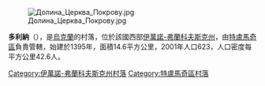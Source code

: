 [[Image:Долина_Церква_Покрову.jpg|right]]

{{coord|48|51|52|N|25|12|0|E|scale:10000|display=title}}

'''多利納'''（{{lang-uk|Долина}}），是[[烏克蘭|烏克蘭]]的村落，位於該國西部[[伊萬諾-弗蘭科夫斯克州|伊萬諾-弗蘭科夫斯克州]]，由[[特盧馬奇區|特盧馬奇區]]負責管轄，始建於1395年，面積14.6平方公里，2001年人口623，人口密度每平方公里42.6人。

{{DEFAULTSORT:Долина}}
[[Category:伊萬諾-弗蘭科夫斯克州村落|Category:伊萬諾-弗蘭科夫斯克州村落]]
[[Category:特盧馬奇區村落|Category:特盧馬奇區村落]]


{{IvanoFrankivsk-geo-stub}}